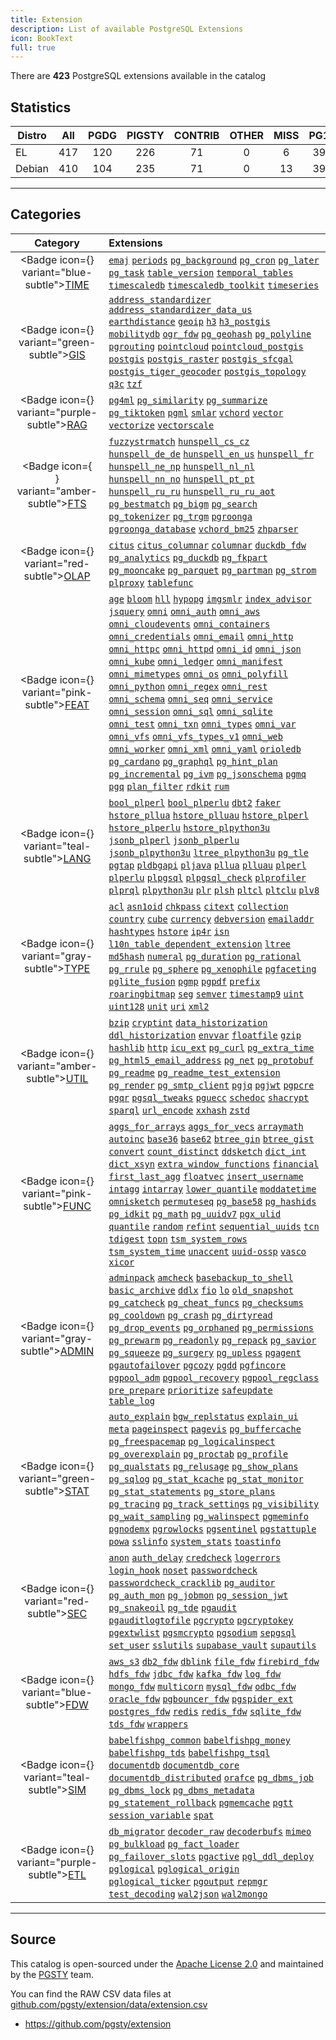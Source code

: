 ```yaml
---
title: Extension
description: List of available PostgreSQL Extensions
icon: BookText
full: true
---
```



There are **423** PostgreSQL extensions available in the catalog

## Statistics

| Distro | All | PGDG | PIGSTY | CONTRIB | OTHER | MISS | PG17 | PG16 | PG15 | PG14 | PG13 |
| -------------- |:----:|:----:|:----:|:----:|:----:|:----:|:----:|:----:|:----:|:----:|:----:|
| EL | 417 | 120 | 226 | 71 | 0 | 6 | 399 | 407 | 410 | 394 | 368 |
| Debian | 410 | 104 | 235 | 71 | 0 | 13 | 398 | 400 | 403 | 391 | 363 |

-------

## Categories

| Category | Extensions |
|:--------:|:-----------|
| <Badge icon={<Clock />} variant="blue-subtle"><a href="/cate/time" className="no-underline">TIME</a></Badge> | [`emaj`](/e/emaj) [`periods`](/e/periods) [`pg_background`](/e/pg_background) [`pg_cron`](/e/pg_cron) [`pg_later`](/e/pg_later) [`pg_task`](/e/pg_task) [`table_version`](/e/table_version) [`temporal_tables`](/e/temporal_tables) [`timescaledb`](/e/timescaledb) [`timescaledb_toolkit`](/e/timescaledb_toolkit) [`timeseries`](/e/timeseries) |
| <Badge icon={<Globe />} variant="green-subtle"><a href="/cate/gis" className="no-underline">GIS</a></Badge> | [`address_standardizer`](/e/address_standardizer) [`address_standardizer_data_us`](/e/address_standardizer_data_us) [`earthdistance`](/e/earthdistance) [`geoip`](/e/geoip) [`h3`](/e/h3) [`h3_postgis`](/e/h3_postgis) [`mobilitydb`](/e/mobilitydb) [`ogr_fdw`](/e/ogr_fdw) [`pg_geohash`](/e/pg_geohash) [`pg_polyline`](/e/pg_polyline) [`pgrouting`](/e/pgrouting) [`pointcloud`](/e/pointcloud) [`pointcloud_postgis`](/e/pointcloud_postgis) [`postgis`](/e/postgis) [`postgis_raster`](/e/postgis_raster) [`postgis_sfcgal`](/e/postgis_sfcgal) [`postgis_tiger_geocoder`](/e/postgis_tiger_geocoder) [`postgis_topology`](/e/postgis_topology) [`q3c`](/e/q3c) [`tzf`](/e/tzf) |
| <Badge icon={<Brain />} variant="purple-subtle"><a href="/cate/rag" className="no-underline">RAG</a></Badge> | [`pg4ml`](/e/pg4ml) [`pg_similarity`](/e/pg_similarity) [`pg_summarize`](/e/pg_summarize) [`pg_tiktoken`](/e/pg_tiktoken) [`pgml`](/e/pgml) [`smlar`](/e/smlar) [`vchord`](/e/vchord) [`vector`](/e/vector) [`vectorize`](/e/vectorize) [`vectorscale`](/e/vectorscale) |
| <Badge icon={<Search />} variant="amber-subtle"><a href="/cate/fts" className="no-underline">FTS</a></Badge> | [`fuzzystrmatch`](/e/fuzzystrmatch) [`hunspell_cs_cz`](/e/hunspell_cs_cz) [`hunspell_de_de`](/e/hunspell_de_de) [`hunspell_en_us`](/e/hunspell_en_us) [`hunspell_fr`](/e/hunspell_fr) [`hunspell_ne_np`](/e/hunspell_ne_np) [`hunspell_nl_nl`](/e/hunspell_nl_nl) [`hunspell_nn_no`](/e/hunspell_nn_no) [`hunspell_pt_pt`](/e/hunspell_pt_pt) [`hunspell_ru_ru`](/e/hunspell_ru_ru) [`hunspell_ru_ru_aot`](/e/hunspell_ru_ru_aot) [`pg_bestmatch`](/e/pg_bestmatch) [`pg_bigm`](/e/pg_bigm) [`pg_search`](/e/pg_search) [`pg_tokenizer`](/e/pg_tokenizer) [`pg_trgm`](/e/pg_trgm) [`pgroonga`](/e/pgroonga) [`pgroonga_database`](/e/pgroonga_database) [`vchord_bm25`](/e/vchord_bm25) [`zhparser`](/e/zhparser) |
| <Badge icon={<ChartNoAxesCombined />} variant="red-subtle"><a href="/cate/olap" className="no-underline">OLAP</a></Badge> | [`citus`](/e/citus) [`citus_columnar`](/e/citus_columnar) [`columnar`](/e/columnar) [`duckdb_fdw`](/e/duckdb_fdw) [`pg_analytics`](/e/pg_analytics) [`pg_duckdb`](/e/pg_duckdb) [`pg_fkpart`](/e/pg_fkpart) [`pg_mooncake`](/e/pg_mooncake) [`pg_parquet`](/e/pg_parquet) [`pg_partman`](/e/pg_partman) [`pg_strom`](/e/pg_strom) [`plproxy`](/e/plproxy) [`tablefunc`](/e/tablefunc) |
| <Badge icon={<Sparkles />} variant="pink-subtle"><a href="/cate/feat" className="no-underline">FEAT</a></Badge> | [`age`](/e/age) [`bloom`](/e/bloom) [`hll`](/e/hll) [`hypopg`](/e/hypopg) [`imgsmlr`](/e/imgsmlr) [`index_advisor`](/e/index_advisor) [`jsquery`](/e/jsquery) [`omni`](/e/omni) [`omni_auth`](/e/omni_auth) [`omni_aws`](/e/omni_aws) [`omni_cloudevents`](/e/omni_cloudevents) [`omni_containers`](/e/omni_containers) [`omni_credentials`](/e/omni_credentials) [`omni_email`](/e/omni_email) [`omni_http`](/e/omni_http) [`omni_httpc`](/e/omni_httpc) [`omni_httpd`](/e/omni_httpd) [`omni_id`](/e/omni_id) [`omni_json`](/e/omni_json) [`omni_kube`](/e/omni_kube) [`omni_ledger`](/e/omni_ledger) [`omni_manifest`](/e/omni_manifest) [`omni_mimetypes`](/e/omni_mimetypes) [`omni_os`](/e/omni_os) [`omni_polyfill`](/e/omni_polyfill) [`omni_python`](/e/omni_python) [`omni_regex`](/e/omni_regex) [`omni_rest`](/e/omni_rest) [`omni_schema`](/e/omni_schema) [`omni_seq`](/e/omni_seq) [`omni_service`](/e/omni_service) [`omni_session`](/e/omni_session) [`omni_sql`](/e/omni_sql) [`omni_sqlite`](/e/omni_sqlite) [`omni_test`](/e/omni_test) [`omni_txn`](/e/omni_txn) [`omni_types`](/e/omni_types) [`omni_var`](/e/omni_var) [`omni_vfs`](/e/omni_vfs) [`omni_vfs_types_v1`](/e/omni_vfs_types_v1) [`omni_web`](/e/omni_web) [`omni_worker`](/e/omni_worker) [`omni_xml`](/e/omni_xml) [`omni_yaml`](/e/omni_yaml) [`orioledb`](/e/orioledb) [`pg_cardano`](/e/pg_cardano) [`pg_graphql`](/e/pg_graphql) [`pg_hint_plan`](/e/pg_hint_plan) [`pg_incremental`](/e/pg_incremental) [`pg_ivm`](/e/pg_ivm) [`pg_jsonschema`](/e/pg_jsonschema) [`pgmq`](/e/pgmq) [`pgq`](/e/pgq) [`plan_filter`](/e/plan_filter) [`rdkit`](/e/rdkit) [`rum`](/e/rum) |
| <Badge icon={<BookA />} variant="teal-subtle"><a href="/cate/lang" className="no-underline">LANG</a></Badge> | [`bool_plperl`](/e/bool_plperl) [`bool_plperlu`](/e/bool_plperlu) [`dbt2`](/e/dbt2) [`faker`](/e/faker) [`hstore_pllua`](/e/hstore_pllua) [`hstore_plluau`](/e/hstore_plluau) [`hstore_plperl`](/e/hstore_plperl) [`hstore_plperlu`](/e/hstore_plperlu) [`hstore_plpython3u`](/e/hstore_plpython3u) [`jsonb_plperl`](/e/jsonb_plperl) [`jsonb_plperlu`](/e/jsonb_plperlu) [`jsonb_plpython3u`](/e/jsonb_plpython3u) [`ltree_plpython3u`](/e/ltree_plpython3u) [`pg_tle`](/e/pg_tle) [`pgtap`](/e/pgtap) [`pldbgapi`](/e/pldbgapi) [`pljava`](/e/pljava) [`pllua`](/e/pllua) [`plluau`](/e/plluau) [`plperl`](/e/plperl) [`plperlu`](/e/plperlu) [`plpgsql`](/e/plpgsql) [`plpgsql_check`](/e/plpgsql_check) [`plprofiler`](/e/plprofiler) [`plprql`](/e/plprql) [`plpython3u`](/e/plpython3u) [`plr`](/e/plr) [`plsh`](/e/plsh) [`pltcl`](/e/pltcl) [`pltclu`](/e/pltclu) [`plv8`](/e/plv8) |
| <Badge icon={<Boxes />} variant="gray-subtle"><a href="/cate/type" className="no-underline">TYPE</a></Badge> | [`acl`](/e/acl) [`asn1oid`](/e/asn1oid) [`chkpass`](/e/chkpass) [`citext`](/e/citext) [`collection`](/e/collection) [`country`](/e/country) [`cube`](/e/cube) [`currency`](/e/currency) [`debversion`](/e/debversion) [`emailaddr`](/e/emailaddr) [`hashtypes`](/e/hashtypes) [`hstore`](/e/hstore) [`ip4r`](/e/ip4r) [`isn`](/e/isn) [`l10n_table_dependent_extension`](/e/l10n_table_dependent_extension) [`ltree`](/e/ltree) [`md5hash`](/e/md5hash) [`numeral`](/e/numeral) [`pg_duration`](/e/pg_duration) [`pg_rational`](/e/pg_rational) [`pg_rrule`](/e/pg_rrule) [`pg_sphere`](/e/pg_sphere) [`pg_xenophile`](/e/pg_xenophile) [`pgfaceting`](/e/pgfaceting) [`pglite_fusion`](/e/pglite_fusion) [`pgmp`](/e/pgmp) [`pgpdf`](/e/pgpdf) [`prefix`](/e/prefix) [`roaringbitmap`](/e/roaringbitmap) [`seg`](/e/seg) [`semver`](/e/semver) [`timestamp9`](/e/timestamp9) [`uint`](/e/uint) [`uint128`](/e/uint128) [`unit`](/e/unit) [`uri`](/e/uri) [`xml2`](/e/xml2) |
| <Badge icon={<Wrench />} variant="amber-subtle"><a href="/cate/util" className="no-underline">UTIL</a></Badge> | [`bzip`](/e/bzip) [`cryptint`](/e/cryptint) [`data_historization`](/e/data_historization) [`ddl_historization`](/e/ddl_historization) [`envvar`](/e/envvar) [`floatfile`](/e/floatfile) [`gzip`](/e/gzip) [`hashlib`](/e/hashlib) [`http`](/e/http) [`icu_ext`](/e/icu_ext) [`pg_curl`](/e/pg_curl) [`pg_extra_time`](/e/pg_extra_time) [`pg_html5_email_address`](/e/pg_html5_email_address) [`pg_net`](/e/pg_net) [`pg_protobuf`](/e/pg_protobuf) [`pg_readme`](/e/pg_readme) [`pg_readme_test_extension`](/e/pg_readme_test_extension) [`pg_render`](/e/pg_render) [`pg_smtp_client`](/e/pg_smtp_client) [`pgjq`](/e/pgjq) [`pgjwt`](/e/pgjwt) [`pgpcre`](/e/pgpcre) [`pgqr`](/e/pgqr) [`pgsql_tweaks`](/e/pgsql_tweaks) [`pguecc`](/e/pguecc) [`schedoc`](/e/schedoc) [`shacrypt`](/e/shacrypt) [`sparql`](/e/sparql) [`url_encode`](/e/url_encode) [`xxhash`](/e/xxhash) [`zstd`](/e/zstd) |
| <Badge icon={<Variable />} variant="pink-subtle"><a href="/cate/func" className="no-underline">FUNC</a></Badge> | [`aggs_for_arrays`](/e/aggs_for_arrays) [`aggs_for_vecs`](/e/aggs_for_vecs) [`arraymath`](/e/arraymath) [`autoinc`](/e/autoinc) [`base36`](/e/base36) [`base62`](/e/base62) [`btree_gin`](/e/btree_gin) [`btree_gist`](/e/btree_gist) [`convert`](/e/convert) [`count_distinct`](/e/count_distinct) [`ddsketch`](/e/ddsketch) [`dict_int`](/e/dict_int) [`dict_xsyn`](/e/dict_xsyn) [`extra_window_functions`](/e/extra_window_functions) [`financial`](/e/financial) [`first_last_agg`](/e/first_last_agg) [`floatvec`](/e/floatvec) [`insert_username`](/e/insert_username) [`intagg`](/e/intagg) [`intarray`](/e/intarray) [`lower_quantile`](/e/lower_quantile) [`moddatetime`](/e/moddatetime) [`omnisketch`](/e/omnisketch) [`permuteseq`](/e/permuteseq) [`pg_base58`](/e/pg_base58) [`pg_hashids`](/e/pg_hashids) [`pg_idkit`](/e/pg_idkit) [`pg_math`](/e/pg_math) [`pg_uuidv7`](/e/pg_uuidv7) [`pgx_ulid`](/e/pgx_ulid) [`quantile`](/e/quantile) [`random`](/e/random) [`refint`](/e/refint) [`sequential_uuids`](/e/sequential_uuids) [`tcn`](/e/tcn) [`tdigest`](/e/tdigest) [`topn`](/e/topn) [`tsm_system_rows`](/e/tsm_system_rows) [`tsm_system_time`](/e/tsm_system_time) [`unaccent`](/e/unaccent) [`uuid-ossp`](/e/uuid-ossp) [`vasco`](/e/vasco) [`xicor`](/e/xicor) |
| <Badge icon={<Landmark />} variant="gray-subtle"><a href="/cate/admin" className="no-underline">ADMIN</a></Badge> | [`adminpack`](/e/adminpack) [`amcheck`](/e/amcheck) [`basebackup_to_shell`](/e/basebackup_to_shell) [`basic_archive`](/e/basic_archive) [`ddlx`](/e/ddlx) [`fio`](/e/fio) [`lo`](/e/lo) [`old_snapshot`](/e/old_snapshot) [`pg_catcheck`](/e/pg_catcheck) [`pg_cheat_funcs`](/e/pg_cheat_funcs) [`pg_checksums`](/e/pg_checksums) [`pg_cooldown`](/e/pg_cooldown) [`pg_crash`](/e/pg_crash) [`pg_dirtyread`](/e/pg_dirtyread) [`pg_drop_events`](/e/pg_drop_events) [`pg_orphaned`](/e/pg_orphaned) [`pg_permissions`](/e/pg_permissions) [`pg_prewarm`](/e/pg_prewarm) [`pg_readonly`](/e/pg_readonly) [`pg_repack`](/e/pg_repack) [`pg_savior`](/e/pg_savior) [`pg_squeeze`](/e/pg_squeeze) [`pg_surgery`](/e/pg_surgery) [`pg_upless`](/e/pg_upless) [`pgagent`](/e/pgagent) [`pgautofailover`](/e/pgautofailover) [`pgcozy`](/e/pgcozy) [`pgdd`](/e/pgdd) [`pgfincore`](/e/pgfincore) [`pgpool_adm`](/e/pgpool_adm) [`pgpool_recovery`](/e/pgpool_recovery) [`pgpool_regclass`](/e/pgpool_regclass) [`pre_prepare`](/e/pre_prepare) [`prioritize`](/e/prioritize) [`safeupdate`](/e/safeupdate) [`table_log`](/e/table_log) |
| <Badge icon={<Activity />} variant="green-subtle"><a href="/cate/stat" className="no-underline">STAT</a></Badge> | [`auto_explain`](/e/auto_explain) [`bgw_replstatus`](/e/bgw_replstatus) [`explain_ui`](/e/explain_ui) [`meta`](/e/meta) [`pageinspect`](/e/pageinspect) [`pagevis`](/e/pagevis) [`pg_buffercache`](/e/pg_buffercache) [`pg_freespacemap`](/e/pg_freespacemap) [`pg_logicalinspect`](/e/pg_logicalinspect) [`pg_overexplain`](/e/pg_overexplain) [`pg_proctab`](/e/pg_proctab) [`pg_profile`](/e/pg_profile) [`pg_qualstats`](/e/pg_qualstats) [`pg_relusage`](/e/pg_relusage) [`pg_show_plans`](/e/pg_show_plans) [`pg_sqlog`](/e/pg_sqlog) [`pg_stat_kcache`](/e/pg_stat_kcache) [`pg_stat_monitor`](/e/pg_stat_monitor) [`pg_stat_statements`](/e/pg_stat_statements) [`pg_store_plans`](/e/pg_store_plans) [`pg_tracing`](/e/pg_tracing) [`pg_track_settings`](/e/pg_track_settings) [`pg_visibility`](/e/pg_visibility) [`pg_wait_sampling`](/e/pg_wait_sampling) [`pg_walinspect`](/e/pg_walinspect) [`pgmeminfo`](/e/pgmeminfo) [`pgnodemx`](/e/pgnodemx) [`pgrowlocks`](/e/pgrowlocks) [`pgsentinel`](/e/pgsentinel) [`pgstattuple`](/e/pgstattuple) [`powa`](/e/powa) [`sslinfo`](/e/sslinfo) [`system_stats`](/e/system_stats) [`toastinfo`](/e/toastinfo) |
| <Badge icon={<Shield />} variant="red-subtle"><a href="/cate/sec" className="no-underline">SEC</a></Badge> | [`anon`](/e/anon) [`auth_delay`](/e/auth_delay) [`credcheck`](/e/credcheck) [`logerrors`](/e/logerrors) [`login_hook`](/e/login_hook) [`noset`](/e/noset) [`passwordcheck`](/e/passwordcheck) [`passwordcheck_cracklib`](/e/passwordcheck_cracklib) [`pg_auditor`](/e/pg_auditor) [`pg_auth_mon`](/e/pg_auth_mon) [`pg_jobmon`](/e/pg_jobmon) [`pg_session_jwt`](/e/pg_session_jwt) [`pg_snakeoil`](/e/pg_snakeoil) [`pg_tde`](/e/pg_tde) [`pgaudit`](/e/pgaudit) [`pgauditlogtofile`](/e/pgauditlogtofile) [`pgcrypto`](/e/pgcrypto) [`pgcryptokey`](/e/pgcryptokey) [`pgextwlist`](/e/pgextwlist) [`pgsmcrypto`](/e/pgsmcrypto) [`pgsodium`](/e/pgsodium) [`sepgsql`](/e/sepgsql) [`set_user`](/e/set_user) [`sslutils`](/e/sslutils) [`supabase_vault`](/e/supabase_vault) [`supautils`](/e/supautils) |
| <Badge icon={<FileInput />} variant="blue-subtle"><a href="/cate/fdw" className="no-underline">FDW</a></Badge> | [`aws_s3`](/e/aws_s3) [`db2_fdw`](/e/db2_fdw) [`dblink`](/e/dblink) [`file_fdw`](/e/file_fdw) [`firebird_fdw`](/e/firebird_fdw) [`hdfs_fdw`](/e/hdfs_fdw) [`jdbc_fdw`](/e/jdbc_fdw) [`kafka_fdw`](/e/kafka_fdw) [`log_fdw`](/e/log_fdw) [`mongo_fdw`](/e/mongo_fdw) [`multicorn`](/e/multicorn) [`mysql_fdw`](/e/mysql_fdw) [`odbc_fdw`](/e/odbc_fdw) [`oracle_fdw`](/e/oracle_fdw) [`pgbouncer_fdw`](/e/pgbouncer_fdw) [`pgspider_ext`](/e/pgspider_ext) [`postgres_fdw`](/e/postgres_fdw) [`redis`](/e/redis) [`redis_fdw`](/e/redis_fdw) [`sqlite_fdw`](/e/sqlite_fdw) [`tds_fdw`](/e/tds_fdw) [`wrappers`](/e/wrappers) |
| <Badge icon={<Shell />} variant="teal-subtle"><a href="/cate/sim" className="no-underline">SIM</a></Badge> | [`babelfishpg_common`](/e/babelfishpg_common) [`babelfishpg_money`](/e/babelfishpg_money) [`babelfishpg_tds`](/e/babelfishpg_tds) [`babelfishpg_tsql`](/e/babelfishpg_tsql) [`documentdb`](/e/documentdb) [`documentdb_core`](/e/documentdb_core) [`documentdb_distributed`](/e/documentdb_distributed) [`orafce`](/e/orafce) [`pg_dbms_job`](/e/pg_dbms_job) [`pg_dbms_lock`](/e/pg_dbms_lock) [`pg_dbms_metadata`](/e/pg_dbms_metadata) [`pg_statement_rollback`](/e/pg_statement_rollback) [`pgmemcache`](/e/pgmemcache) [`pgtt`](/e/pgtt) [`session_variable`](/e/session_variable) [`spat`](/e/spat) |
| <Badge icon={<Truck />} variant="purple-subtle"><a href="/cate/etl" className="no-underline">ETL</a></Badge> | [`db_migrator`](/e/db_migrator) [`decoder_raw`](/e/decoder_raw) [`decoderbufs`](/e/decoderbufs) [`mimeo`](/e/mimeo) [`pg_bulkload`](/e/pg_bulkload) [`pg_fact_loader`](/e/pg_fact_loader) [`pg_failover_slots`](/e/pg_failover_slots) [`pgactive`](/e/pgactive) [`pgl_ddl_deploy`](/e/pgl_ddl_deploy) [`pglogical`](/e/pglogical) [`pglogical_origin`](/e/pglogical_origin) [`pglogical_ticker`](/e/pglogical_ticker) [`pgoutput`](/e/pgoutput) [`repmgr`](/e/repmgr) [`test_decoding`](/e/test_decoding) [`wal2json`](/e/wal2json) [`wal2mongo`](/e/wal2mongo) |

------

## Source

This catalog is open-sourced under the [Apache License 2.0](https://github.com/pgsty/ext/blob/main/LICENSE) and maintained by the [PGSTY](https://github.com/pgsty) team.

You can find the RAW CSV data files at [github.com/pgsty/extension/data/extension.csv](https://github.com/pgsty/ext/blob/main/data/extension.csv)

- https://github.com/pgsty/extension



